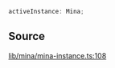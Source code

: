 ```ts
activeInstance: Mina;
```

## Source

[lib/mina/mina-instance.ts:108](https://github.com/o1-labs/o1js/blob/3b1b22555bd0099419efc0703dfdb8b2eb7c3e6f/src/lib/mina/mina-instance.ts#L108)
